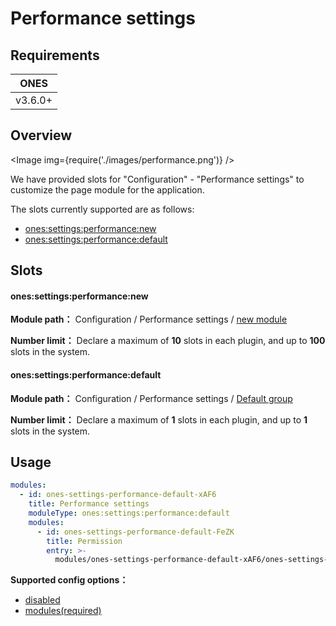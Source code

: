 # Performance settings

## Requirements

|  ONES   |
| :-----: |
| v3.6.0+ |

## Overview

<Image img={require('./images/performance.png')} />

We have provided slots for "Configuration" - "Performance settings" to customize the page module for the application.

The slots currently supported are as follows:

- [ones:settings:performance:new](#onessettingsperformancenew)
- [ones:settings:performance:default](#onessettingsperformancedefault)

## Slots

#### ones:settings:performance:new

**Module path：** Configuration / Performance settings / [new module](../index.mdx#slot-hierarchy)

**Number limit：** Declare a maximum of **10** slots in each plugin, and up to **100** slots in the system.

#### ones:settings:performance:default

**Module path：** Configuration / Performance settings / [Default group](../index.mdx#slot-hierarchy)

**Number limit：** Declare a maximum of **1** slots in each plugin, and up to **1** slots in the system.

## Usage

```yaml
modules:
  - id: ones-settings-performance-default-xAF6
    title: Performance settings
    moduleType: ones:settings:performance:default
    modules:
      - id: ones-settings-performance-default-FeZK
        title: Permission
        entry: >-
          modules/ones-settings-performance-default-xAF6/ones-settings-performance-default-FeZK/index.html
```

**Supported config options：**

- [disabled](../../../../../reference/config/plugin.yaml#disabled)
- [modules(required)](../../../../../reference/config/plugin.yaml#subModule)
